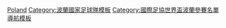 {{National squad
 | name      = 2006年世界盃足球賽波蘭參賽名單
 | bg        = white
 | fg        = crimson
 | bordercolor = crimson
 | country   = 波蘭
 | comp link = 2006年世界盃足球賽
 | comp      = 2006年世界盃足球賽
 | p1        = [[阿尔图尔·博鲁茨|-{zh-hans:博鲁什;zh-hk:保路錫;zh-tw:博魯什;}-]]
 | p2        = [[馬柳斯·約普|-{zh-hans:约普;zh-hk:祖普;zh-tw:約普;}-]]
 | p3        = {{le|塞弗林·甘察奇克|Seweryn Gancarczyk|-{zh-hans:甘察奇克;zh-hk:根卡爾齊克;zh-tw:甘卡爾切克;}-}}
 | p4        = [[马尔钦·巴什琴斯基|-{zh-hans:巴什琴斯基;zh-hk:巴斯辛斯基;zh-tw:巴斯兹尼斯基;}-]]
 | p5        = [[卡米尔·科索夫斯基|-{zh-hans:科索夫斯基;zh-hk:高索斯基;zh-tw:科索夫斯基;}-]] 
 | p6        = [[雅塞克·巴克|巴克]]（[[队长 (足球)|队长]]）
 | p7        = [[索博列夫斯基|-{zh-hans:索博列夫斯基;zh-hk:蘇保利斯基;}-]] 
 | p8        = [[亚塞克·克尔兹诺维克|-{zh-hans:克尔兹诺维克;zh-hk:卡斯洛域;zh-tw:克爾茲諾維克;}-]]
 | p9        = [[马歇伊·茹拉夫斯基|-{zh-hans:茹拉夫斯基;zh-hk:蘇羅斯基;zh-tw:茹拉夫斯基;}-]]
 | p10       = [[米罗斯瓦夫•希姆科维亚克|希姆科维亚克]] 
 | p11       = [[格里高兹·拉西亚克|-{zh-hans:拉西亚克;zh-hk:拉斯亞克;zh-tw:拉西亞克;}-]] 
 | p12       = [[湯馬士·古斯錫|-{zh-hans:库什察克;zh-hk:古斯錫;zh-tw:庫斯察克;}-]]
 | p13       = [[塞巴斯蒂安·米拉|米拉]] 
 | p14       = [[米哈爾·熱夫拉科夫|-{zh-hans:热夫拉科夫;zh-hk:施拉高華;zh-tw:熱夫拉科夫;}-]]
 | p15       = [[尤泽比乌兹·斯莫拉雷克|-{zh-hans:斯莫拉雷克;zh-hk:斯莫拿歷克;zh-tw:斯莫拉雷克;}-]] 
 | p16       = [[阿尔卡迪乌什·拉多姆斯基|-{zh-hans:拉多姆斯基;zh-hk:拉杜姆斯基;zh-tw:拉多姆斯基;}-]] 
 | p17       = [[達里烏斯·杜德卡|-{zh-hans:杜德卡; zh-hk:杜卡;}-]] 
 | p18       = [[馬里烏什·萊萬多夫斯基|-{zh-hans:莱万多夫斯基;zh-hk:利雲度夫斯基;zh-tw:萊萬多夫斯基;}-]]
 | p19       = [[巴尔托什·博萨茨基|-{zh-hans:博萨茨基;zh-hk:保沙基;zh-tw:博薩茨基;}-]] 
 | p20       = [[彼得·吉扎|吉薩]] 
 | p21       = [[伊雷纽斯·耶伦|耶倫]] 
 | p22       = [[烏卡什·法比安斯基|法比安斯基]]
 | p23       = [[帕韋烏·布羅熱克|-{zh-hans:布羅熱克;zh-hk:保薩克;zh-tw:布羅熱克;}-]]
 | coach       = {{le|Paweł Janas||Janas}}
}}<noinclude>
[[Category:2006年世界杯足球赛参赛名单模板|Poland]]
[[Category:波蘭國家足球隊模板]]
[[Category:國際足協世界盃波蘭參賽名單導航模板]]
</noinclude>